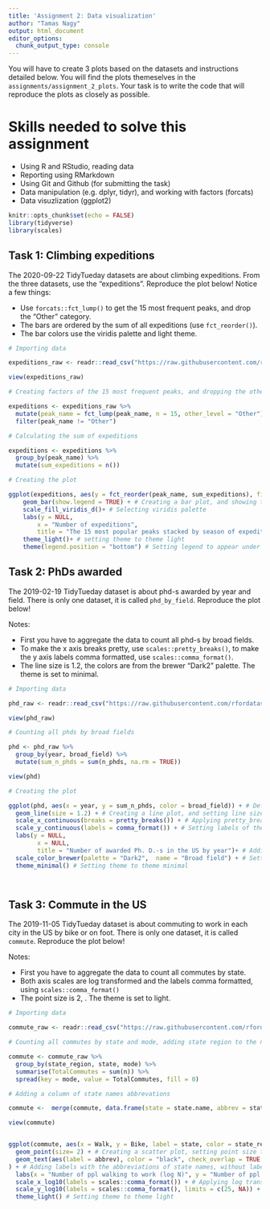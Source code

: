 ```yaml
---
title: 'Assignment 2: Data visualization'
author: "Tamas Nagy"
output: html_document
editor_options: 
  chunk_output_type: console
---
```


You will have to create 3 plots based on the datasets and instructions detailed below. You will find the plots themeselves in the `assignments/assignment_2_plots`. Your task is to write the code that will reproduce the plots as closely as possible.

# Skills needed to solve this assignment

-   Using R and RStudio, reading data
-   Reporting using RMarkdown
-   Using Git and Github (for submitting the task)
-   Data manipulation (e.g. dplyr, tidyr), and working with factors (forcats)
-   Data visuzlization (ggplot2)

```r
knitr::opts_chunk$set(echo = FALSE)
library(tidyverse)
library(scales)

```

## Task 1: Climbing expeditions

The 2020-09-22 TidyTueday datasets are about climbing expeditions. From the three datasets, use the "expeditions". Reproduce the plot below! Notice a few things:

-   Use `forcats::fct_lump()` to get the 15 most frequent peaks, and drop the "Other" category.
-   The bars are ordered by the sum of all expeditions (use `fct_reorder()`).
-   The bar colors use the viridis palette and light theme.

```r

# Importing data

expeditions_raw <- readr::read_csv("https://raw.githubusercontent.com/rfordatascience/tidytuesday/master/data/2020/2020-09-22/expeditions.csv")

view(expeditions_raw)

# Creating factors of the 15 most frequent peaks, and dropping the other factor

expeditions <- expeditions_raw %>%
  mutate(peak_name = fct_lump(peak_name, n = 15, other_level = "Other")) %>% 
  filter(peak_name != "Other") 

# Calculating the sum of expeditions

expeditions <- expeditions %>% 
  group_by(peak_name) %>% 
  mutate(sum_expeditions = n())

# Creating the plot

ggplot(expeditions, aes(y = fct_reorder(peak_name, sum_expeditions), fill = season)) + # Defining scales, the filling of bars, and ordering peaks, as the sum of expeditions
    geom_bar(show.legend = TRUE) + # Creating a bar plot, and showing the color palette
    scale_fill_viridis_d()+ # Selecting viridis palette
    labs(y = NULL, 
        x = "Number of expeditions",
        title = "The 15 most popular peaks stacked by season of expedition")+ # Adding labels and title  
    theme_light()+ # setting theme to theme light
    theme(legend.position = "bottom") # Setting legend to appear under the plot

```

## Task 2: PhDs awarded

The 2019-02-19 TidyTueday dataset is about phd-s awarded by year and field. There is only one dataset, it is called `phd_by_field`. Reproduce the plot below!

Notes:

-   First you have to aggregate the data to count all phd-s by broad fields.
-   To make the x axis breaks pretty, use `scales::pretty_breaks()`, to make the y axis labels comma formatted, use `scales::comma_format()`.
-   The line size is 1.2, the colors are from the brewer "Dark2" palette. The theme is set to minimal.

```r

# Importing data

phd_raw <- readr::read_csv("https://raw.githubusercontent.com/rfordatascience/tidytuesday/master/data/2019/2019-02-19/phd_by_field.csv")

view(phd_raw)

# Counting all phds by broad fields

phd <- phd_raw %>%
  group_by(year, broad_field) %>% 
  mutate(sum_n_phds = sum(n_phds, na.rm = TRUE))

view(phd)

# Creating the plot

ggplot(phd, aes(x = year, y = sum_n_phds, color = broad_field)) + # Defining scales, adding colors indicating broad fields 
  geom_line(size = 1.2) + # Creating a line plot, and setting line size to 1.2
  scale_x_continuous(breaks = pretty_breaks()) + # Applying pretty_breaks() to x axis
  scale_y_continuous(labels = comma_format()) + # Setting labels of the y axis comma formatted
  labs(y = NULL, 
        x = NULL,
        title = "Number of awarded Ph. D.-s in the US by year")+ # Adding labels and title
  scale_color_brewer(palette = "Dark2",  name = "Broad field") + # Setting color palette to Dark2 and adding title to the color palette
  theme_minimal() # Setting theme to theme minimal




```

## Task 3: Commute in the US

The 2019-11-05 TidyTueday dataset is about commuting to work in each city in the US by bike or on foot. There is only one dataset, it is called `commute`. Reproduce the plot below!

Notes:

-   First you have to aggregate the data to count all commutes by state.
-   Both axis scales are log transformed and the labels comma formatted, using `scales::comma_format()`
-   The point size is 2, . The theme is set to light.

```r

# Importing data

commute_raw <- readr::read_csv("https://raw.githubusercontent.com/rfordatascience/tidytuesday/master/data/2019/2019-11-05/commute.csv")

# Counting all commutes by state and mode, adding state region to the new table as well

commute <- commute_raw %>%
  group_by(state_region, state, mode) %>%
  summarise(TotalCommutes = sum(n)) %>%
  spread(key = mode, value = TotalCommutes, fill = 0)

# Adding a column of state names abbrevations

commute <-  merge(commute, data.frame(state = state.name, abbrev = state.abb), by = "state")

view(commute)


ggplot(commute, aes(x = Walk, y = Bike, label = state, color = state_region)) + # Defining scales, adding colors indicating state region 
  geom_point(size= 2) + # Creating a scatter plot, setting point size to 2
  geom_text(aes(label = abbrev), color = "black", check_overlap = TRUE
) + # Adding labels with the abbreviations of state names, without labels, that would overlap
  labs(x = "Number of ppl walking to work (log N)", y = "Number of ppl biking to work (log N)", title = "Number of people walking vs. biking to work in each USA state",  color = "State region") + # Adding labels and title 
  scale_x_log10(labels = scales::comma_format()) + # Applying log transformation, and comma formatting on the y-axis
  scale_y_log10(labels = scales::comma_format(), limits = c(25, NA)) + # Applying comma formatting on the x-axis, and setting the lower limit to 25
  theme_light() # Setting theme to theme light






```
